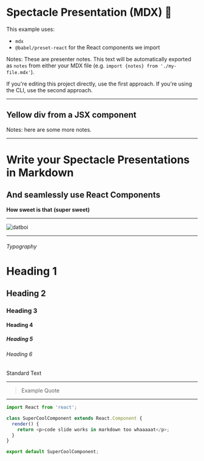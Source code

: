 
# Spectacle Presentation (MDX) 👋

This example uses:

- `mdx`
- `@babel/preset-react` for the React components we import

Notes: These are presenter notes. This text will be automatically exported as `notes` from either your MDX file (e.g. `import {notes} from './my-file.mdx'`).

If you're editing this project directly, use the first approach. If you're using the CLI, use the second approach.

---

## Yellow div from a JSX component

<Test height={testProp} />

Notes: here are some more notes.

---

# Write your Spectacle Presentations in Markdown

## And seamlessly use React Components

**How sweet is that**
**(super sweet)**

---

![datboi](https://pbs.twimg.com/media/CkjFUyTXEAEysBY.jpg)

---

###### Typography

# Heading 1

## Heading 2

### Heading 3

#### Heading 4

##### Heading 5

###### Heading 6

Standard Text

---

> Example Quote

---

```javascript
import React from 'react';

class SuperCoolComponent extends React.Component {
  render() {
    return <p>code slide works in markdown too whaaaaat</p>;
  }
}

export default SuperCoolComponent;
```
